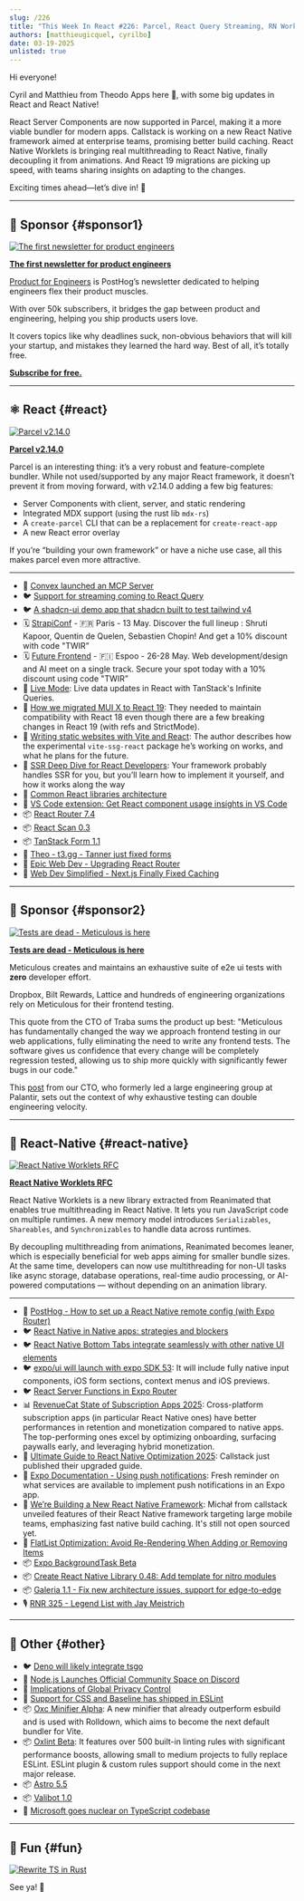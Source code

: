 ```yaml
---
slug: /226
title: "This Week In React #226: Parcel, React Query Streaming, RN Worklets, expo/ui, React 19 Migration, React Router, React Scan, RN Framework for Enterprise, Oxc Minifier, Oxlint, Typescript in Go"
authors: [matthieugicquel, cyrilbo]
date: 03-19-2025
unlisted: true
---
```


Hi everyone!

Cyril and Matthieu from Theodo Apps here 👋, with some big updates in React and React Native!

React Server Components are now supported in Parcel, making it a more viable bundler for modern apps. Callstack is working on a new React Native framework aimed at enterprise teams, promising better build caching. React Native Worklets is bringing real multithreading to React Native, finally decoupling it from animations. And React 19 migrations are picking up speed, with teams sharing insights on adapting to the changes.

Exciting times ahead—let’s dive in! 🚀

<!-- truncate -->


<Support />

---

## 💸 Sponsor {#sponsor1}

[![The first newsletter for product engineers](/emails/issues/226/dub.jpg)](https://dub.link/twir-mar19)

**[The first newsletter for product engineers](https://dub.link/twir-mar19)**

[Product for Engineers](https://dub.link/twir-mar19) is PostHog’s newsletter dedicated to helping engineers flex their product muscles.

With over 50k subscribers, it bridges the gap between product and engineering, helping you ship products users love.

It covers topics like why deadlines suck, non-obvious behaviors that will kill your startup, and mistakes they learned the hard way. Best of all, it’s totally free.

[**Subscribe for free.**](https://dub.link/twir-mar19)

---

## ⚛️ React {#react}

[![Parcel v2.14.0](/emails/issues/226/parcel.jpg)](https://parceljs.org/blog/v2-14-0/)

[**Parcel v2.14.0**](https://parceljs.org/blog/v2-14-0/)

Parcel is an interesting thing: it’s a very robust and feature-complete bundler. While not used/supported by any major React framework, it doesn’t prevent it from moving forward, with v2.14.0 adding a few big features:

- Server Components with client, server, and static rendering
- Integrated MDX support (using the rust lib `mdx-rs`)
- A `create-parcel` CLI that can be a replacement for `create-react-app`
- A new React error overlay

If you’re “building your own framework” or have a niche use case, all this makes parcel even more attractive.

---

- 💸 [Convex launched an MCP Server](https://convex.link/thisweekmcp)
- 🐦 [Support for streaming coming to React Query](https://bsky.app/profile/tkdodo.eu/post/3lkiuj7362k2a)
- 🐦 [A shadcn-ui demo app that shadcn built to test tailwind v4](https://x.com/shadcn/status/1901708807434314186)
- 🗓 [StrapiConf](https://conf.strapi.io/?utm_source=thisweekinreact) - 🇫🇷 Paris - 13 May. Discover the full lineup : Shruti Kapoor, Quentin de Quelen, Sebastien Chopin! And get a 10% discount with code "TWIR”
- 🗓 [Future Frontend](https://futurefrontend.com/?utm_source=thisweekinreact) \- 🇫🇮 Espoo - 26-28 May. Web development/design and AI meet on a single track. Secure your spot today with a 10% discount using code "TWIR”
- 📜 [Live Mode](https://www.openstatus.dev/blog/live-mode-infinite-query): Live data updates in React with TanStack's Infinite Queries.
- 📜 [How we migrated MUI X to React 19](https://mui.com/blog/react-19-update/): They needed to maintain compatibility with React 18 even though there are a few breaking changes in React 19 (with refs and StrictMode).
- 📜 [Writing static websites with Vite and React](https://blog.carlosn.com.br/post/writing-static-websites-with-vite-and-react/): The author describes how the experimental `vite-ssg-react` package he’s working on works, and what he plans for the future.
- 📜 [SSR Deep Dive for React Developers](https://www.developerway.com/posts/ssr-deep-dive-for-react-developers): Your framework probably handles SSR for you, but you’ll learn how to implement it yourself, and how it works along the way
- 📜 [Common React libraries architecture](https://www.felgus.dev/blog/common-react-lib-architecture#react-19)
- 💸 [VS Code extension: Get React component usage insights in VS Code](https://omlet.dev/?utm_campaign=partner_this-week-in-react_newsletter-quick-link-mar-2025)
- 📦 [React Router 7.4](https://github.com/remix-run/react-router/blob/main/CHANGELOG.md#v740)
- 📦 [React Scan 0.3](https://github.com/aidenybai/react-scan/releases/tag/v0.3.0)
- 📦 [TanStack Form 1.1](https://github.com/TanStack/form/releases/tag/v1.1.0)
- 🎥 [Theo \- t3․gg \- Tanner just fixed forms](https://www.youtube.com/watch?v=aezimBnSJqY)
- 🎥 [Epic Web Dev \- Upgrading React Router](https://www.epicweb.dev/tips/upgrading-react-router)
- 🎥 [Web Dev Simplified \- Next.js Finally Fixed Caching](https://www.youtube.com/watch?v=nHnw3pusFXw)

<SubscribeFormEmbed placement="middle" />

---

## 💸 Sponsor {#sponsor2}

[![Tests are dead - Meticulous is here](/emails/issues/217/meticulous.jpg)](https://www.meticulous.ai?utm_source=thisweekinreact&utm_campaign=mar19th)

**[Tests are dead - Meticulous is here](https://www.meticulous.ai?utm_source=thisweekinreact&utm_campaign=mar19th)**

Meticulous creates and maintains an exhaustive suite of e2e ui tests with **zero** developer effort.

Dropbox, Bilt Rewards, Lattice and hundreds of engineering organizations rely on Meticulous for their frontend testing.

This quote from the CTO of Traba sums the product up best: "Meticulous has fundamentally changed the way we approach frontend testing in our web applications, fully eliminating the need to write any frontend tests. The software gives us confidence that every change will be completely regression tested, allowing us to ship more quickly with significantly fewer bugs in our code."

This [post](https://www.meticulous.ai/blog/lessons-from-a-decade?utm_source=thisweekinreact&utm_campaign=jan15th) from our CTO, who formerly led a large engineering group at Palantir, sets out the context of why exhaustive testing can double engineering velocity.

---

## 📱 React-Native {#react-native}

[![React Native Worklets RFC](/emails/issues/226/worklets.jpg)](https://github.com/software-mansion/react-native-reanimated/discussions/7264)

[**React Native Worklets RFC**](https://github.com/software-mansion/react-native-reanimated/discussions/7264)

React Native Worklets is a new library extracted from Reanimated that enables true multithreading in React Native. It lets you run JavaScript code on multiple runtimes. A new memory model introduces `Serializables`, `Shareables`, and `Synchronizables` to handle data across runtimes.

By decoupling multithreading from animations, Reanimated becomes leaner, which is especially beneficial for web apps aiming for smaller bundle sizes. At the same time, developers can now use multithreading for non-UI tasks like async storage, database operations, real-time audio processing, or AI-powered computations — without depending on an animation library.

---

- 💸 [PostHog - How to set up a React Native remote config (with Expo Router)](https://dub.link/twir-mar19-rn)
- 🐦 [React Native in Native apps: strategies and blockers](https://x.com/_atlj/status/1901990291306873047)
- 🐦 [React Native Bottom Tabs integrate seamlessly with other native UI elements](https://x.com/o_kwasniewski/status/1884537940736393426)
- 🐦 [expo/ui will launch with expo SDK 53](https://x.com/aleqsio/status/1902034184920584538): It will include fully native input components, iOS form sections, context menus and iOS previews.
- 🐦 [React Server Functions in Expo Router](https://x.com/Baconbrix/status/1900547469374574966)
- 📊 [RevenueCat State of Subscription Apps 2025](https://www.revenuecat.com/state-of-subscription-apps-2025/): Cross-platform subscription apps (in particular React Native ones) have better performances in retention and monetization compared to native apps. The top-performing ones excel by optimizing onboarding, surfacing paywalls early, and leveraging hybrid monetization.
- 📖 [Ultimate Guide to React Native Optimization 2025](https://www.callstack.com/ebook/the-ultimate-guide-to-react-native-optimization): Callstack just published their upgraded guide.
- 📖 [Expo Documentation - Using push notifications](https://docs.expo.dev/guides/using-push-notifications-services/): Fresh reminder on what services are available to implement push notifications in an Expo app.
- 📜 [We’re Building a New React Native Framework](https://www.callstack.com/blog/were-building-a-new-react-native-framework): Michał from callstack unveiled features of their React Native framework targeting large mobile teams, emphasizing fast native build caching. It's still not open sourced yet.
- 📜 [FlatList Optimization: Avoid Re-Rendering When Adding or Removing Items](https://brainsandbeards.com/blog/2025-dont-rerender-new-flatlist-items/)
- 📦 [Expo BackgroundTask Beta](https://docs.expo.dev/versions/latest/sdk/background-task/)
- 📦 [Create React Native Library 0.48: Add template for nitro modules](https://github.com/callstack/react-native-builder-bob/releases/tag/create-react-native-library%400.48.0)
- 📦 [Galeria 1.1 - Fix new architecture issues, support for edge-to-edge](https://github.com/nandorojo/galeria/releases/tag/v1.1.0)
- 🎙️ [RNR 325 \- Legend List with Jay Meistrich](https://infinite.red/react-native-radio/rnr-325-legend-list-with-jay-meistrich)

---

## 🔀 Other {#other}

- 🐦 [Deno will likely integrate tsgo](https://x.com/rough__sea/status/1900744510453559762)
- 📜 [Node.js Launches Official Community Space on Discord](https://nodejs.org/en/blog/announcements/official-discord-launch-announcement)
- 📜 [Implications of Global Privacy Control](https://developer.mozilla.org/en-US/blog/global-privacy-control/)
- 📜 [Support for CSS and Baseline has shipped in ESLint](https://web.dev/blog/eslint-baseline-integration?hl=en)
- 📦 [Oxc Minifier Alpha](https://oxc.rs/blog/2025-03-13-minifier-alpha): A new minifier that already outperform esbuild and is used with Rolldown, which aims to become the next default bundler for Vite.
- 📦 [Oxlint Beta](https://oxc.rs/blog/2025-03-15-oxlint-beta): It features over 500 built-in linting rules with significant performance boosts, allowing small to medium projects to fully replace ESLint. ESLint plugin & custom rules support should come in the next major release.
- 📦 [Astro 5.5](https://astro.build/blog/astro-550/)
- 📦 [Valibot 1.0](https://valibot.dev/blog/valibot-v1-the-1-kb-schema-library/)
- 🎥 [Microsoft goes nuclear on TypeScript codebase](https://www.youtube.com/watch?v=PQ2WjtaPfXU)

---

## 🤭 Fun {#fun}

[![Rewrite TS in Rust](/emails/issues/226/ts-go.jpg)](https://x.com/IroncladDev/status/1899870309152342367)

See ya! 👋
